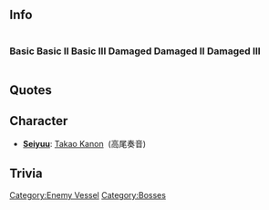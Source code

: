 ==Info==
<div style="display: inline-block;"><h3>Basic</h3>{{EnemyShipInfoKai|{{PAGENAME}}/}}</div>
<div style="display: inline-block;"><h3>Basic II</h3>{{EnemyShipInfoKai|{{PAGENAME}}/II}}</div>
<div style="display: inline-block;"><h3>Basic III</h3>{{EnemyShipInfoKai|{{PAGENAME}}/III}}</div>
<div style="display: inline-block;"><h3>Damaged</h3>{{EnemyShipInfoKai|{{PAGENAME}}/Damaged}}</div>
<div style="display: inline-block;"><h3>Damaged II</h3>{{EnemyShipInfoKai|{{PAGENAME}}/Damaged II}}</div>
<div style="display: inline-block;"><h3>Damaged III</h3>{{EnemyShipInfoKai|{{PAGENAME}}/Damaged III}}</div>
{{EnemyShipCategoriesKai|{{PAGENAME}}/}}
==Quotes==
{{Abyssquote
|Clip1 = {{Audio|file=German Escort Princess Intro.ogg}}
<br>{{Audio|file=German Escort Princess Broken Form Intro.ogg}}
|開幕前 = タタカイ……トカ……。スキ…ジャ……。<br>ナインダ…ケド……ッ！
<br>
タタカイ……トカ……。スキ…ジャ……。<br>
ナインダ…ケド……。シカタァ……ナイネッ！……(Final Form)
|EN1 = I don't… like… battles… at all…!
<br>
I don't… like… battles… at all… but that… can't be helped…!(Final Form)
|Clip0 = {{Audio|file=German Escort Princess Attack.ogg}}
<br>{{Audio|file=German Escort Princess Broken Form Attack.ogg}}
|砲撃 = シズンジャエバ…イイノニッ!
<br>ベツニ……ムシシテモ…イインダケドネェッ！(Final Form)
|EN0 = You just have to sink...
<br/>About my neglect of you... I DON’T CARE!
|Clip2 = {{Audio|file=German Escort Princess Damaged.ogg}}
<br>{{Audio|file=German Escort Princess Broken Form Damaged.ogg}}
|被弾 = ヤメテヨ…ッ！
<br>モドリタイ……カエリタイヨォ！(Final Form)
|EN2 = Stop that…!
<br>
I want to go back…… I want to go where I was!(Final Form)
|Clip3 = {{Audio|file=German Escort Princess Prefinal Sunk.ogg}}
<br>{{Audio|file=German Escort Princess Sunk.ogg}}
|昼戦終了時 = ベツニ…アノヨルノウミニクラベレバ…コンナモノハネ…？タイシタコト…ナイ…カラ…。
<br>
フフッ…。マタ…シズムンダ…コノヨルニ。クライ…クライウミノナカへ。ヤダナァ…。エッ？　アタシ…ウカンデ…イク…。ドウシテ…？コノテハ……アタタカイ…。アアッ…アカルイ…アカルイウミ…空。　提督、私っ！(Final Form)
|EN3 = Compared with the accident in that night sea...It's not such a big...deal...
Huhu… I sink… on this night… again… into the dark… dark sea… I don't like that… Eh? I'm… floating… How come…? This hand…… warm… Aah… bright… bright sea… and sky. Admiral, I!(Final Form)
}}

==Character==
* '''[[Glossary#List of Vessels by Japanese Voice Actresses|Seiyuu]]''': [https://myanimelist.net/people/39009/Kanon_Takao Takao Kanon]  (高尾奏音)

==Trivia==
{{Enemyshiplist}}
[[Category:Enemy Vessel]]
[[Category:Bosses]]